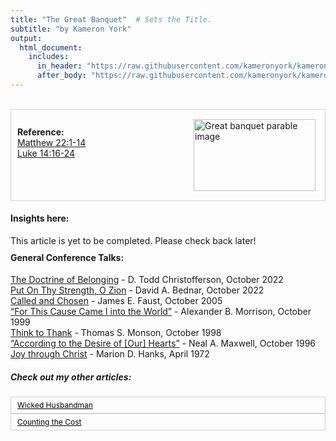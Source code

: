 ```yaml
---
title: "The Great Banquet"  # Sets the Title.
subtitle: "by Kameron York"
output:
  html_document:
    includes:
      in_header: "https://raw.githubusercontent.com/kameronyork/kameronyork.github.io/main/parables/headers/great-banquet-header.html"
      after_body: "https://raw.githubusercontent.com/kameronyork/kameronyork.github.io/main/parables/footer.html"
---
```

<br>
<div style="border: 1px solid lightgray; padding: 10px; overflow: hidden;">
<img src="https://raw.githubusercontent.com/kameronyork/kameronyork.github.io/main/docs/assets/great-banquet.jpg" alt="Great banquet parable image" style="float: right; width: 195px; height: 115px; padding: 5px;">
<br>
<h4 style="text-align: left; margin: 0;">Reference:</h4>
<p style="text-align: left; margin: 0;">
<a href="https://www.churchofjesuschrist.org/study/scriptures/nt/matt/22?lang=eng&id=1-14#p1" target="_blank">Matthew 22:1-14</a><br>
<a href="https://www.churchofjesuschrist.org/study/scriptures/nt/luke/14?lang=eng&id=16-24#p16" target="_blank">Luke 14:16-24</a>
</p>
</div>

#### Insights here:

This article is yet to be completed. Please check back later!


<div style="margin-top: -10px;">
#### General Conference Talks:
<a href="https://www.churchofjesuschrist.org/study/general-conference/2022/10/28christofferson">The Doctrine of Belonging</a> - D. Todd Christofferson, October 2022<br>
<a href="https://www.churchofjesuschrist.org/study/general-conference/2022/10/46bednar">Put On Thy Strength, O Zion</a> - David A. Bednar, October 2022<br>
<a href="https://www.churchofjesuschrist.org/study/general-conference/2005/10/called-and-chosen">Called and Chosen</a> - James E. Faust, October 2005<br>
<a href="https://www.churchofjesuschrist.org/study/general-conference/1999/10/for-this-cause-came-i-into-the-world">“For This Cause Came I into the World”</a> - Alexander B. Morrison, October 1999<br>
<a href="https://www.churchofjesuschrist.org/study/general-conference/1998/10/think-to-thank">Think to Thank</a> - Thomas S. Monson, October 1998<br>
<a href="https://www.churchofjesuschrist.org/study/general-conference/1996/10/according-to-the-desire-of-our-hearts">“According to the Desire of [Our] Hearts”</a> - Neal A. Maxwell, October 1996<br>
<a href="https://www.churchofjesuschrist.org/study/general-conference/1972/04/joy-through-christ">Joy through Christ</a> - Marion D. Hanks, April 1972<br>




##### Check out my other articles:

<link rel="stylesheet" href="https://kameronyork.github.io/scripting/themify-icons/themify-icons.css">
<div class="container">
<div class="row">
<div class="col-12 text-md-left">
<nav class="pagination mt-3">
<a class="nav nav-prev" href="https://www.kameronyork.com/parables/wicked-husbandman.html" style="background-color: transparent; color: black; padding: 5px 10px; border: 1px solid lightgray; cursor: pointer; white-space: nowrap; font-size: 12px; display: flex; align-items: center;" 
onmouseover="this.style.backgroundColor='lightgray';" 
onmouseout="this.style.backgroundColor='transparent';" 
onmousedown="this.style.backgroundColor='gray';" 
onmouseup="this.style.backgroundColor='lightgray';">
<i class="ti-arrow-left mr-2"></i>
<span style="display: none;" class="d-md-inline-block">Wicked Husbandman</span>
<span style="display: inline-block;" class="d-md-none">Wicked Husbandman</span>
</a>
<a class="nav nav-next ml-3" href="https://www.kameronyork.com/parables/counting-the-cost.html" style="background-color: transparent; color: black; padding: 5px 10px; border: 1px solid lightgray; cursor: pointer; white-space: nowrap; font-size: 12px; display: flex; align-items: center;" 
onmouseover="this.style.backgroundColor='lightgray';" 
onmouseout="this.style.backgroundColor='transparent';" 
onmousedown="this.style.backgroundColor='gray';" 
onmouseup="this.style.backgroundColor='lightgray';">
<span style="display: none;" class="d-md-inline-block">Counting the Cost</span>
<span style="display: inline-block;" class="d-md-none">Counting the Cost</span>
<i class="ti-arrow-right ml-2"></i>
</a>
</nav>
</div>
</div>
</div>